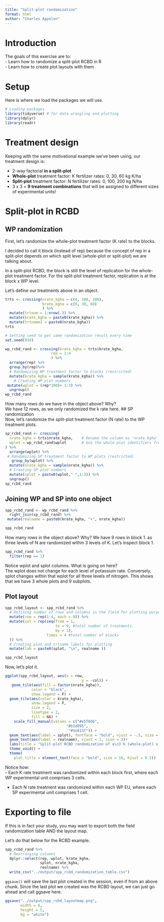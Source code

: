```yaml
---
title: "Split-plot randomization"
format: html
author: "Charles Appolon"
---
```


# Introduction  
The goals of this exercise are to:  
- Learn how to randomize a split-plot RCBD in R  
- Learn how to create plot layouts with them  

# Setup  
Here is where we load the packages we will use.  
```r
# Loading packages
library(tidyverse) # for data wrangling and plotting
library(dplyr)
library(readr)
```

# Treatment design  
Keeping with the same motivational example we've been using, our treatment design is:  

-   2-way factorial **in a split-plot**  
-   **Whole-plot** treatment factor: K fertilizer rates: 0, 30, 60 kg K/ha\
-   **Split-plot** treatment factor: N fertilizer rates: 0, 100, 200 kg N/ha\
-   3 x 3 = **9 treatment combinations** that will be assigned to different sizes of experimental units!  

# Split-plot in RCBD  
## WP randomization  
First, let's randomize the whole-plot treatment factor (K rate) to the blocks.  

I decided to call it block (instead of rep) because the concept of rep in a split-plot depends on which split level (whole-plot or split-plot) we are talking about.  

In a split-plot RCBD, the block is still the level of replication for the whole-plot treatment factor. For the split-plot treatment factor, replication is at the block x WP level.  

Let's define our treatments above in an object.  
```r
trts <- crossing(nrate_kgha = c(0, 100, 200),
                 krate_kgha = c(0, 30, 60)
                 ) %>%
  mutate(trtnum = 1:nrow(.)) %>%
  mutate(krate_kgha = paste0(krate_kgha)) %>%
  mutate(trtname1 = paste0(nrate_kgha))
trts
```


```r
# Setting seed to get same randomization result every time
set.seed(930)

wp_rcbd_rand <- crossing(krate_kgha = trts$krate_kgha,
                     rep = 1:4
                     ) %>%
  arrange(rep) %>%
  group_by(rep)%>%
  # Randomizing WP treatment factor to blocks (restricted) 
  mutate(krate_kgha = sample(krate_kgha)) %>%
    # Creating WP plot numbers 
 mutate(wplot = (rep*100)+ 1:3) %>%
  ungroup()
wp_rcbd_rand
```

How many rows do we have in the object above? Why?  
We have 12 rows, as we only randomized the k rate here.
## SP randomization  
Now, let's randomize the split-plot treatment factor (N rate) to the WP treatment plots.  
```r
sp_rcbd_rand <- crossing(
  nrate_kgha = trts$nrate_kgha,    # Rename the column as 'nrate_kgha'
  wplot = wp_rcbd_rand$wplot       # Use the whole plot identifiers from wp_rcbd_rand
) %>%  
  arrange(wplot) %>%    
 # Randomizing SP treatment factor to WP plots (restricted)
   group_by(wplot) %>%
  mutate(nrate_kgha = sample(nrate_kgha)) %>%
  # Creating SP plot numbers 
  mutate(splot = paste0(wplot,"-",1:3)) %>%
  ungroup()
sp_rcbd_rand
```

## Joining WP and SP into one object
```r
spp_rcbd_rand <- wp_rcbd_rand %>%
  right_join(sp_rcbd_rand) %>%
 mutate(realname = paste0(krate_kgha, "+", nrate_kgha))

spp_rcbd_rand
```

How many rows in the object above? Why?
We have 9 rows in block 1. as three levels of N are randomized within 3 levels of K. 
Let's inspect block 1.  
```r
spp_rcbd_rand %>%
  filter(rep == 1)
```

Notice wplot and splot columns. What is going on here?  
The wplot does not change for each level of potassium rate. Conversely, splot changes within that wplot for all three levels of nitrogen. This shows that we have 3 whole plots and 9 subplots.

## Plot layout  
```r
spp_rcbd_layout <- spp_rcbd_rand %>%
  # Defining number of rows and columns in the field for plotting purposes
  mutate(row = rep(1:4, each = 9)) %>%
  mutate(col = rep(seq(from = 1, 
                       to = 9, #total number of treatments, 
                       by = 1), 
                   times = 4 #total number of blocks
  )) %>%
  # Creating plot and trtname labels for plotting
  mutate(lab = paste0(splot, "\n", realname ))

spp_rcbd_layout
```

Now, let's plot it.
```r
ggplot(spp_rcbd_layout, aes(x = row, 
                                   y = -col)) +
   geom_tile(aes(fill = factor(nrate_kgha)),
            color = "black",
            show.legend = F) +
  geom_tile(aes(color = krate_kgha),
            show.legend = F,
            size = 2,
            linetype = 2,
            fill = NA) +
    scale_fill_manual(values = c("#e5f0db",
                            "#b1d095",
                             "#5e813f")) +
  geom_text(aes(label = splot), fontface = "bold", vjust = -.5, size = 4)+
  geom_text(aes(label = realname), vjust = 1, size = 3)+
  labs(title = "Split-plot RCBD randomization of a\n3 K (whole-plot) x 3 N (split-plot) treatment design") +
  theme_void() +
  theme(
    plot.title = element_text(face = "bold", size = 16, hjust = 0.5))
```

Notice how:  
  - Each K rate treatment was randomized within each block first, where each WP experimental unit comprises 3 cells. 
  
  - Each N rate treatment was randomized within each WP EU, where each SP experimental unit comprises 1 cell.  

# Exporting to file  
If this is in fact your study, you may want to export both the field randomization table AND the layout map.  

Let's do that below for the RCBD example.  

```r
spp_rcbd_rand %>%
  # Rearranging columns  
  dplyr::select(rep, wplot, krate_kgha, 
                splot, nrate_kgha,
                realname) %>%
  write_csv("../output/spp_rcbd_randomization_table.csv")
```

`ggsave()` will save the last plot created in the session, even if from an above chunk. Since the last plot we created was the RCBD layout, we can just go ahead and call ggsave here.  

```r
ggsave("../output/spp_rcbd_layoutmap.png",
       width = 6,
       height = 5,
       bg = "white")
```


